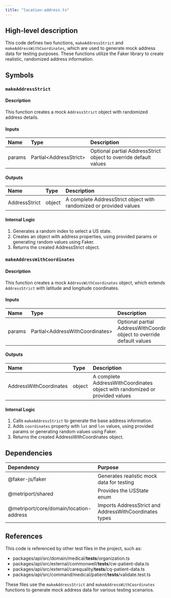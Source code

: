 ```yaml
---
title: "location-address.ts"
---
```


## High-level description
This code defines two functions, `makeAddressStrict` and `makeAddressWithCoordinates`, which are used to generate mock address data for testing purposes. These functions utilize the Faker library to create realistic, randomized address information.

## Symbols

### `makeAddressStrict`
#### Description
This function creates a mock `AddressStrict` object with randomized address details.

#### Inputs
| Name | Type | Description |
|:-----|:-----|:------------|
| params | Partial&lt;AddressStrict&gt; | Optional partial AddressStrict object to override default values |

#### Outputs
| Name | Type | Description |
|:-----|:-----|:------------|
| AddressStrict | object | A complete AddressStrict object with randomized or provided values |

#### Internal Logic
1. Generates a random index to select a US state.
2. Creates an object with address properties, using provided params or generating random values using Faker.
3. Returns the created AddressStrict object.

### `makeAddressWithCoordinates`
#### Description
This function creates a mock `AddressWithCoordinates` object, which extends `AddressStrict` with latitude and longitude coordinates.

#### Inputs
| Name | Type | Description |
|:-----|:-----|:------------|
| params | Partial&lt;AddressWithCoordinates&gt; | Optional partial AddressWithCoordinates object to override default values |

#### Outputs
| Name | Type | Description |
|:-----|:-----|:------------|
| AddressWithCoordinates | object | A complete AddressWithCoordinates object with randomized or provided values |

#### Internal Logic
1. Calls `makeAddressStrict` to generate the base address information.
2. Adds `coordinates` property with `lat` and `lon` values, using provided params or generating random values using Faker.
3. Returns the created AddressWithCoordinates object.

## Dependencies
| Dependency | Purpose |
|:-----------|:--------|
| @faker-js/faker | Generates realistic mock data for testing |
| @metriport/shared | Provides the USState enum |
| @metriport/core/domain/location-address | Imports AddressStrict and AddressWithCoordinates types |

## References
This code is referenced by other test files in the project, such as:
- packages/api/src/domain/medical/__tests__/organization.ts
- packages/api/src/external/commonwell/__tests__/cw-patient-data.ts
- packages/api/src/external/carequality/__tests__/cq-patient-data.ts
- packages/api/src/command/medical/patient/__tests__/validate.test.ts

These files use the `makeAddressStrict` and `makeAddressWithCoordinates` functions to generate mock address data for various testing scenarios.